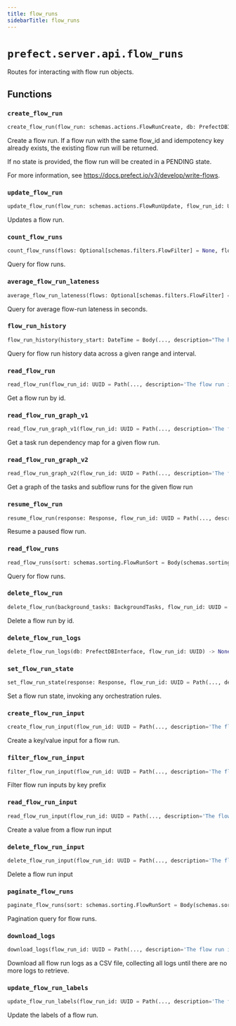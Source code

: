 ```yaml
---
title: flow_runs
sidebarTitle: flow_runs
---
```


# `prefect.server.api.flow_runs`



Routes for interacting with flow run objects.


## Functions

### `create_flow_run` <sup><a href="https://github.com/PrefectHQ/prefect/blob/main/src/prefect/server/api/flow_runs.py#L64" target="_blank"><Icon icon="github" style="width: 14px; height: 14px;" /></a></sup>

```python
create_flow_run(flow_run: schemas.actions.FlowRunCreate, db: PrefectDBInterface = Depends(provide_database_interface), response: Response = None, created_by: Optional[schemas.core.CreatedBy] = Depends(dependencies.get_created_by), orchestration_parameters: Dict[str, Any] = Depends(orchestration_dependencies.provide_flow_orchestration_parameters), api_version: str = Depends(dependencies.provide_request_api_version), worker_lookups: WorkerLookups = Depends(WorkerLookups)) -> schemas.responses.FlowRunResponse
```


Create a flow run. If a flow run with the same flow_id and
idempotency key already exists, the existing flow run will be returned.

If no state is provided, the flow run will be created in a PENDING state.

For more information, see https://docs.prefect.io/v3/develop/write-flows.


### `update_flow_run` <sup><a href="https://github.com/PrefectHQ/prefect/blob/main/src/prefect/server/api/flow_runs.py#L130" target="_blank"><Icon icon="github" style="width: 14px; height: 14px;" /></a></sup>

```python
update_flow_run(flow_run: schemas.actions.FlowRunUpdate, flow_run_id: UUID = Path(..., description='The flow run id', alias='id'), db: PrefectDBInterface = Depends(provide_database_interface)) -> None
```


Updates a flow run.


### `count_flow_runs` <sup><a href="https://github.com/PrefectHQ/prefect/blob/main/src/prefect/server/api/flow_runs.py#L184" target="_blank"><Icon icon="github" style="width: 14px; height: 14px;" /></a></sup>

```python
count_flow_runs(flows: Optional[schemas.filters.FlowFilter] = None, flow_runs: Optional[schemas.filters.FlowRunFilter] = None, task_runs: Optional[schemas.filters.TaskRunFilter] = None, deployments: Optional[schemas.filters.DeploymentFilter] = None, work_pools: Optional[schemas.filters.WorkPoolFilter] = None, work_pool_queues: Optional[schemas.filters.WorkQueueFilter] = None, db: PrefectDBInterface = Depends(provide_database_interface)) -> int
```


Query for flow runs.


### `average_flow_run_lateness` <sup><a href="https://github.com/PrefectHQ/prefect/blob/main/src/prefect/server/api/flow_runs.py#L209" target="_blank"><Icon icon="github" style="width: 14px; height: 14px;" /></a></sup>

```python
average_flow_run_lateness(flows: Optional[schemas.filters.FlowFilter] = None, flow_runs: Optional[schemas.filters.FlowRunFilter] = None, task_runs: Optional[schemas.filters.TaskRunFilter] = None, deployments: Optional[schemas.filters.DeploymentFilter] = None, work_pools: Optional[schemas.filters.WorkPoolFilter] = None, work_pool_queues: Optional[schemas.filters.WorkQueueFilter] = None, db: PrefectDBInterface = Depends(provide_database_interface)) -> Optional[float]
```


Query for average flow-run lateness in seconds.


### `flow_run_history` <sup><a href="https://github.com/PrefectHQ/prefect/blob/main/src/prefect/server/api/flow_runs.py#L270" target="_blank"><Icon icon="github" style="width: 14px; height: 14px;" /></a></sup>

```python
flow_run_history(history_start: DateTime = Body(..., description="The history's start time."), history_end: DateTime = Body(..., description="The history's end time."), history_interval: float = Body(..., description='The size of each history interval, in seconds. Must be at least 1 second.', json_schema_extra={'format': 'time-delta'}, alias='history_interval_seconds'), flows: Optional[schemas.filters.FlowFilter] = None, flow_runs: Optional[schemas.filters.FlowRunFilter] = None, task_runs: Optional[schemas.filters.TaskRunFilter] = None, deployments: Optional[schemas.filters.DeploymentFilter] = None, work_pools: Optional[schemas.filters.WorkPoolFilter] = None, work_queues: Optional[schemas.filters.WorkQueueFilter] = None, db: PrefectDBInterface = Depends(provide_database_interface)) -> List[schemas.responses.HistoryResponse]
```


Query for flow run history data across a given range and interval.


### `read_flow_run` <sup><a href="https://github.com/PrefectHQ/prefect/blob/main/src/prefect/server/api/flow_runs.py#L321" target="_blank"><Icon icon="github" style="width: 14px; height: 14px;" /></a></sup>

```python
read_flow_run(flow_run_id: UUID = Path(..., description='The flow run id', alias='id'), db: PrefectDBInterface = Depends(provide_database_interface)) -> schemas.responses.FlowRunResponse
```


Get a flow run by id.


### `read_flow_run_graph_v1` <sup><a href="https://github.com/PrefectHQ/prefect/blob/main/src/prefect/server/api/flow_runs.py#L340" target="_blank"><Icon icon="github" style="width: 14px; height: 14px;" /></a></sup>

```python
read_flow_run_graph_v1(flow_run_id: UUID = Path(..., description='The flow run id', alias='id'), db: PrefectDBInterface = Depends(provide_database_interface)) -> List[DependencyResult]
```


Get a task run dependency map for a given flow run.


### `read_flow_run_graph_v2` <sup><a href="https://github.com/PrefectHQ/prefect/blob/main/src/prefect/server/api/flow_runs.py#L354" target="_blank"><Icon icon="github" style="width: 14px; height: 14px;" /></a></sup>

```python
read_flow_run_graph_v2(flow_run_id: UUID = Path(..., description='The flow run id', alias='id'), since: datetime.datetime = Query(default=jsonable_encoder(earliest_possible_datetime()), description='Only include runs that start or end after this time.'), db: PrefectDBInterface = Depends(provide_database_interface)) -> Graph
```


Get a graph of the tasks and subflow runs for the given flow run


### `resume_flow_run` <sup><a href="https://github.com/PrefectHQ/prefect/blob/main/src/prefect/server/api/flow_runs.py#L380" target="_blank"><Icon icon="github" style="width: 14px; height: 14px;" /></a></sup>

```python
resume_flow_run(response: Response, flow_run_id: UUID = Path(..., description='The flow run id', alias='id'), db: PrefectDBInterface = Depends(provide_database_interface), run_input: Optional[dict[str, Any]] = Body(default=None, embed=True), flow_policy: type[FlowRunOrchestrationPolicy] = Depends(orchestration_dependencies.provide_flow_policy), task_policy: type[TaskRunOrchestrationPolicy] = Depends(orchestration_dependencies.provide_task_policy), orchestration_parameters: Dict[str, Any] = Depends(orchestration_dependencies.provide_flow_orchestration_parameters), api_version: str = Depends(dependencies.provide_request_api_version), client_version: Optional[str] = Depends(dependencies.get_prefect_client_version)) -> OrchestrationResult
```


Resume a paused flow run.


### `read_flow_runs` <sup><a href="https://github.com/PrefectHQ/prefect/blob/main/src/prefect/server/api/flow_runs.py#L533" target="_blank"><Icon icon="github" style="width: 14px; height: 14px;" /></a></sup>

```python
read_flow_runs(sort: schemas.sorting.FlowRunSort = Body(schemas.sorting.FlowRunSort.ID_DESC), limit: int = dependencies.LimitBody(), offset: int = Body(0, ge=0), flows: Optional[schemas.filters.FlowFilter] = None, flow_runs: Optional[schemas.filters.FlowRunFilter] = None, task_runs: Optional[schemas.filters.TaskRunFilter] = None, deployments: Optional[schemas.filters.DeploymentFilter] = None, work_pools: Optional[schemas.filters.WorkPoolFilter] = None, work_pool_queues: Optional[schemas.filters.WorkQueueFilter] = None, db: PrefectDBInterface = Depends(provide_database_interface)) -> List[schemas.responses.FlowRunResponse]
```


Query for flow runs.


### `delete_flow_run` <sup><a href="https://github.com/PrefectHQ/prefect/blob/main/src/prefect/server/api/flow_runs.py#L576" target="_blank"><Icon icon="github" style="width: 14px; height: 14px;" /></a></sup>

```python
delete_flow_run(background_tasks: BackgroundTasks, flow_run_id: UUID = Path(..., description='The flow run id', alias='id'), db: PrefectDBInterface = Depends(provide_database_interface)) -> None
```


Delete a flow run by id.


### `delete_flow_run_logs` <sup><a href="https://github.com/PrefectHQ/prefect/blob/main/src/prefect/server/api/flow_runs.py#L595" target="_blank"><Icon icon="github" style="width: 14px; height: 14px;" /></a></sup>

```python
delete_flow_run_logs(db: PrefectDBInterface, flow_run_id: UUID) -> None
```

### `set_flow_run_state` <sup><a href="https://github.com/PrefectHQ/prefect/blob/main/src/prefect/server/api/flow_runs.py#L606" target="_blank"><Icon icon="github" style="width: 14px; height: 14px;" /></a></sup>

```python
set_flow_run_state(response: Response, flow_run_id: UUID = Path(..., description='The flow run id', alias='id'), state: schemas.actions.StateCreate = Body(..., description='The intended state.'), force: bool = Body(False, description='If false, orchestration rules will be applied that may alter or prevent the state transition. If True, orchestration rules are not applied.'), db: PrefectDBInterface = Depends(provide_database_interface), flow_policy: type[FlowRunOrchestrationPolicy] = Depends(orchestration_dependencies.provide_flow_policy), orchestration_parameters: Dict[str, Any] = Depends(orchestration_dependencies.provide_flow_orchestration_parameters), api_version: str = Depends(dependencies.provide_request_api_version), client_version: Optional[str] = Depends(dependencies.get_prefect_client_version)) -> OrchestrationResult
```


Set a flow run state, invoking any orchestration rules.


### `create_flow_run_input` <sup><a href="https://github.com/PrefectHQ/prefect/blob/main/src/prefect/server/api/flow_runs.py#L659" target="_blank"><Icon icon="github" style="width: 14px; height: 14px;" /></a></sup>

```python
create_flow_run_input(flow_run_id: UUID = Path(..., description='The flow run id', alias='id'), key: str = Body(..., description='The input key'), value: bytes = Body(..., description='The value of the input'), sender: Optional[str] = Body(None, description='The sender of the input'), db: PrefectDBInterface = Depends(provide_database_interface)) -> None
```


Create a key/value input for a flow run.


### `filter_flow_run_input` <sup><a href="https://github.com/PrefectHQ/prefect/blob/main/src/prefect/server/api/flow_runs.py#L695" target="_blank"><Icon icon="github" style="width: 14px; height: 14px;" /></a></sup>

```python
filter_flow_run_input(flow_run_id: UUID = Path(..., description='The flow run id', alias='id'), prefix: str = Body(..., description='The input key prefix', embed=True), limit: int = Body(1, description='The maximum number of results to return', embed=True), exclude_keys: List[str] = Body([], description='Exclude inputs with these keys', embed=True), db: PrefectDBInterface = Depends(provide_database_interface)) -> List[schemas.core.FlowRunInput]
```


Filter flow run inputs by key prefix


### `read_flow_run_input` <sup><a href="https://github.com/PrefectHQ/prefect/blob/main/src/prefect/server/api/flow_runs.py#L720" target="_blank"><Icon icon="github" style="width: 14px; height: 14px;" /></a></sup>

```python
read_flow_run_input(flow_run_id: UUID = Path(..., description='The flow run id', alias='id'), key: str = Path(..., description='The input key', alias='key'), db: PrefectDBInterface = Depends(provide_database_interface)) -> PlainTextResponse
```


Create a value from a flow run input


### `delete_flow_run_input` <sup><a href="https://github.com/PrefectHQ/prefect/blob/main/src/prefect/server/api/flow_runs.py#L743" target="_blank"><Icon icon="github" style="width: 14px; height: 14px;" /></a></sup>

```python
delete_flow_run_input(flow_run_id: UUID = Path(..., description='The flow run id', alias='id'), key: str = Path(..., description='The input key', alias='key'), db: PrefectDBInterface = Depends(provide_database_interface)) -> None
```


Delete a flow run input


### `paginate_flow_runs` <sup><a href="https://github.com/PrefectHQ/prefect/blob/main/src/prefect/server/api/flow_runs.py#L765" target="_blank"><Icon icon="github" style="width: 14px; height: 14px;" /></a></sup>

```python
paginate_flow_runs(sort: schemas.sorting.FlowRunSort = Body(schemas.sorting.FlowRunSort.ID_DESC), limit: int = dependencies.LimitBody(), page: int = Body(1, ge=1), flows: Optional[schemas.filters.FlowFilter] = None, flow_runs: Optional[schemas.filters.FlowRunFilter] = None, task_runs: Optional[schemas.filters.TaskRunFilter] = None, deployments: Optional[schemas.filters.DeploymentFilter] = None, work_pools: Optional[schemas.filters.WorkPoolFilter] = None, work_pool_queues: Optional[schemas.filters.WorkQueueFilter] = None, db: PrefectDBInterface = Depends(provide_database_interface)) -> FlowRunPaginationResponse
```


Pagination query for flow runs.


### `download_logs` <sup><a href="https://github.com/PrefectHQ/prefect/blob/main/src/prefect/server/api/flow_runs.py#L832" target="_blank"><Icon icon="github" style="width: 14px; height: 14px;" /></a></sup>

```python
download_logs(flow_run_id: UUID = Path(..., description='The flow run id', alias='id'), db: PrefectDBInterface = Depends(provide_database_interface)) -> StreamingResponse
```


Download all flow run logs as a CSV file, collecting all logs until there are no more logs to retrieve.


### `update_flow_run_labels` <sup><a href="https://github.com/PrefectHQ/prefect/blob/main/src/prefect/server/api/flow_runs.py#L898" target="_blank"><Icon icon="github" style="width: 14px; height: 14px;" /></a></sup>

```python
update_flow_run_labels(flow_run_id: UUID = Path(..., description='The flow run id', alias='id'), labels: Dict[str, Any] = Body(..., description='The labels to update'), db: PrefectDBInterface = Depends(provide_database_interface)) -> None
```


Update the labels of a flow run.

